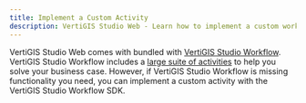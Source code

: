 ```yaml
---
title: Implement a Custom Activity
description: VertiGIS Studio Web - Learn how to implement a custom workflow activity
---
```



VertiGIS Studio Web comes with bundled with [VertiGIS Studio Workflow](https://www.geocortex.com/products/geocortex-workflow/). VertiGIS Studio Workflow includes a [large suite of activities](https://docs.geocortex.com/workflow/latest/help/Default.htm#wf5/help/activity-reference.htm%3FTocPath%3DActivities%7CActivity%2520Reference%7C_____0) to help you solve your business case. However, if VertiGIS Studio Workflow is missing functionality you need, you can implement a custom activity with the VertiGIS Studio Workflow SDK.

<UseCaseContainer>
    <UseCaseCard
        title="VertiGIS Studio Workflow SDK"
        description="Learn more about the VertiGIS Studio Workflow SDK"
        link={useBaseUrl("docs/workflow/overview")}
    />
    <UseCaseCard
        title="Implement a Custom Activity"
        description="Learn how to build a custom workflow activity in the VertiGIS Studio Workflow SDK"
        link={useBaseUrl("docs/workflow/sdk-web-create-activity")}
    />
</UseCaseContainer>
